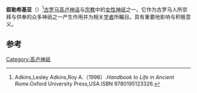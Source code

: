 {{Infobox deity|type=Irish
| name = 叙勒希基亚
}}
'''叙勒希基亚'''（{{lang-en|Xulsigiae}}）<ref>Adkins,Lesley Adkins,Roy A.（1998）.''Handbook to Life in Ancient Rome''.Oxford University Press,USA.ISBN 9780195123326.</ref>[[古罗马|古罗马]][[高卢|高卢]][[神话|神话]]与[[宗教|宗教]]中的[[女性|女性]][[神祇|神祇]]之一。它作为古罗马人所崇拜与供奉的众多神祇之一产生作用并为相关[[学者|学者]]所瞩目。具有重要地影响与积极意义。

== 参考 ==
{{reflist}}

{{Gaulish-Brythonic mythology}}

[[Category:高卢神祇|Category:高卢神祇]]


{{古罗马小作品}}